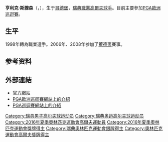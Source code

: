 {{Unreferenced|time=2021-08-30T16:03:28+00:00}}
{{Infobox golfer
| name              = Henrik Stenson
| image             = Henrik Stenson in Jan 2014.jpg
| imagesize         = 200px
| caption           = 2014年攝
| fullname          = Henrik Olof Stenson
| nickname          =
| birth_date        = {{birth date and age|1976|4|5|df=y}}
| birth_place       = [[瑞典|瑞典]][[哥德堡|哥德堡]]
| death_date        = <!-- {{Death date and age|YYYY|MM|DD|1976|4|5|df=y}} -->
| death_place       =
| height            = {{height|ft=6|in=2}}
| weight            = {{convert|190|lb|kg st|abbr=on}}
| nationality       = {{SWE}}
| residence         = [[美国|美国]][[佛罗里达州|佛罗里达州]][[奥兰多_(佛罗里达州)|奥兰多]]
| spouse            = {{marriage|Emma Löfgren|2007}}
| partner           =
| children          = Lisa, Karl, Alice
| college           =
| yearpro           = 1998
| retired           = <!-- Year retired -->
| tour              = [[PGA巡回赛|PGA巡回赛]]<br>[[PGA歐洲巡迴賽|歐洲巡迴賽]]
| extour            = <!-- Former tours which a member of -->
| prowins           = 21
| pgawins           = 6
| eurowins          = 11
| japwins           = <!-- Number of Japan Golf Tour wins -->
| asiawins          = 1
| sunwins           = 2
| auswins           = <!-- Number of PGA Tour of Australasia wins -->
| nwidewins         = <!-- Number of Nationwide Tour wins -->
| chalwins          = 3
| champwins         = <!-- Number of Champions Tour wins -->
| seneurowins       = <!-- Number of European Seniors Tour wins -->
| otherwins         = 2
| majorwins         = 1
| masters           = T5: [[2018_Masters_Tournament|2018]]
| usopen            = T4: [[2014_U.S._Open_(golf)|2014]]
| open              = '''Won''': [[2016_Open_Championship|2016]]
| pga               = 3rd/T3: [[2013_PGA_Championship|2013]], [[2014_PGA_Championship|2014]]
| wghofid           = <!-- World Golf Hall of Fame member ID -->
| wghofyear         = <!-- World Golf Hall of Fame year inducted -->
| award1            = [[Challenge_Tour#Challenge_Tour_Rankings_winners|Challenge Tour<br>Rankings winner]]
| year1             = 2000
| award2            = [[FedEx_Cup|FedEx Cup champion]]
| year2             = [[2013_FedEx_Cup_Playoffs|2013]]
| award3            = [[Race_to_Dubai|Race to Dubai champion]]
| year3             = 2013, 2016
| award4            = [[European_Tour_Golfer_of_the_Year|European Tour<br>Golfer of the Year]]
| year4             = 2013, 2016
| award5 = [[Swedish_Golfer_of_the_Year|Swedish Golfer of the Year]]
| year5 = 2006, 2007, 2013, 2014, 2016
| awardssection     = <!-- location of awards page or section -->
| medaltemplates =
{{MedalCompetition|[[Golf_at_the_Summer_Olympics|Olympic Games]]}}
{{MedalSilver|[[2016_Summer_Olympics|2016 Rio de Janeiro]]|[[Golf_at_the_2016_Summer_Olympics_–_Men's_individual|Golf]]}}
}}
'''亨利克·斯滕森'''（{{lang-sv|Henrik Stenson}}，{{bd|1976年|4月5日}}），生于[[哥德堡|哥德堡]]，[[瑞典|瑞典]][[職業高爾夫球手|職業高爾夫球手]]。目前主要參加[[PGA歐洲巡迴賽|PGA歐洲巡迴賽]]。

== 生平 ==
1998年轉為職業選手。2006年、2008年参加了[[萊德盃|萊德盃]]賽事。

== 参考资料 ==
{{reflist}}

== 外部連結 ==
{{commons|Henrik Stenson}}
* [http://www.henrikstenson.com/ 官方網站] {{Wayback|url=http://www.henrikstenson.com/ |date=20201205045456 }}
* [https://web.archive.org/web/20080924040201/http://www.europeantour.com/publish.sps?syndicatorguid=&rmasiteinstanceguid=&pagegid=%7B20E6AA6B-0225-4C71-BD89-2ACBEE615D69%7D&playerid=2090 PGA歐洲巡迴賽網站上的介紹]
* [https://web.archive.org/web/20080923232317/http://www.pgatour.com/players/02/15/28/ PGA巡迴賽網站上的介紹]

{{Authority control}}
{{DEFAULTSORT: Stenson, Henrik}}
[[Category:瑞典男子高尔夫球运动员|Category:瑞典男子高尔夫球运动员]]
[[Category:瑞典奥运高尔夫球运动员|Category:瑞典奥运高尔夫球运动员]]
[[Category:2016年夏季奧林匹克運動會高爾夫運動員|Category:2016年夏季奧林匹克運動會高爾夫運動員]]
[[Category:2016年夏季奧林匹克運動會獎牌得主|Category:2016年夏季奧林匹克運動會獎牌得主]]
[[Category:瑞典奧林匹克運動會銀牌得主|Category:瑞典奧林匹克運動會銀牌得主]]
[[Category:奧林匹克運動會高爾夫獎牌得主|Category:奧林匹克運動會高爾夫獎牌得主]]